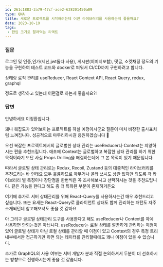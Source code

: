 ```yaml
---
id: 261c1883-3a79-47cf-ace2-628201450a09
type: QNA
title: 새로운 프로젝트를 시작하려는데 어떤 라이브러리를 사용하는게 좋을까요?
date: 2023-10-10
tags: 
 - 한입 크기로 잘라먹는 리액트
---
```



### 질문


로그인 및 인증,인가(세션,jwt둘다 사용), 게시판(이미지포함), 댓글, 소켓채팅 정도의 기능을 구현하여 테스트 코드와 docker로 띄워서 CI/CD까지 구현하려고 합니다.


상태랑 로직 관리를  useReducer, React Context API, React Query, redux, graphql


정도로 생각하고 있는데 어떤걸로 하는게 좋을까요?!


<Blank/>


### 답변


안녕하세요 이정환입니다.


꽤나 복잡도가 있어보이는 프로젝트를 하실 예정이시군요
질문이 마치 비장한 출사표처럼 느껴집니다. 성공적으로 마무리하시길 응원하겠습니다 🤗


우선 복잡한 프로젝트에서의 글로벌한 상태 관리는 useReducer나 Context는 지양하시는 편을 추천드립니다. 애초에 Context는 글로벌하고 복잡한 상태 관리를 하기 위한 목적이라기 보단 사실 Props Drilling을 해결하는데에 그 본 목적이 있기 때문입니다.


따라서 글로벌 상태 관리로는 Redux, Recoil, Zustand 등의 대중적인 라이브러리를 추천드리는 바 인데요 모두 훌륭하므로 아무거나 골라 쓰셔도 상관 없지만 되도록 각 라이브러리 별 특징이나 장단점을 한번씩은 꼭 조사해보시고 선택하시는 것을 추천드립니다. 같은 기능을 한다고 해도 좀 더 특화된 부분이 존재하거든요


여기에 추가로 서버 상태관리를 위해 React-Query를 사용하시는건 매우 추천드리고 싶습니다. 또는 요새는 React-Query로 클라이언트 상태도 함께 관리하는 패턴도 자주 소개되던데 참고해보셔도 좋을 것 같아요


아 그리구 글로벌 상태관리 도구를 사용한다고 해도 useReducer나 Context를 아예 사용하면 안되는것은 아닙니다. useReducer는 로컬 상태를 깔끔하게 관리하는 이점이 있어 글로벌 상태가 아닌 로컬 상태를 관리할 때 이점이 있고 Context의 경우 특정 트리 내부에서만 접근하기만 하면 되는 데이터를 관리할때에도 꽤나 이점이 있을 수 있습니다.


추가로 GraphQL의 사용 여부는 서버 개발자 분과 직접 논의하셔서 두분이 더 선호하시는 방향으로 진행하시는게 좋을 것 같습니다.


<Blank/>


<Blank/>


<Blank/>

